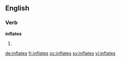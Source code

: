 ==English==

===Verb===
'''inflates'''

# {{third-person singular of|[[inflate]]}}

[[de:inflates]]
[[fr:inflates]]
[[oc:inflates]]
[[sv:inflates]]
[[vi:inflates]]